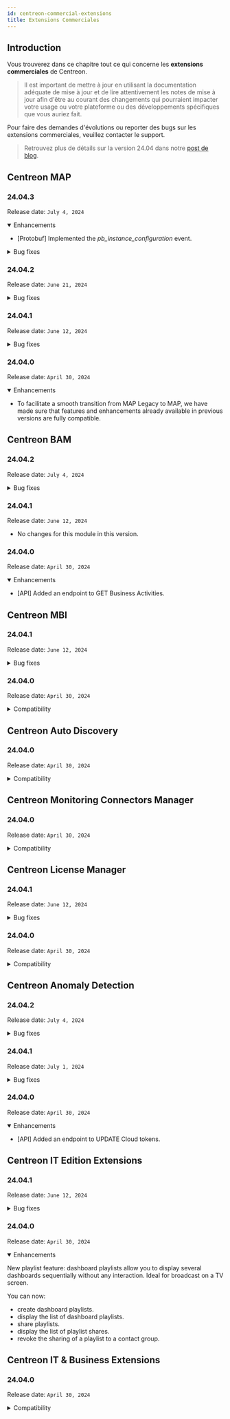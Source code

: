 ```yaml
---
id: centreon-commercial-extensions
title: Extensions Commerciales
---
```



## Introduction

Vous trouverez dans ce chapitre tout ce qui concerne les **extensions commerciales** de Centreon.

> Il est important de mettre à jour en utilisant la documentation adéquate de mise à jour et de lire attentivement les
> notes de mise à jour afin d'être au courant des changements qui pourraient impacter votre usage ou votre plateforme
> ou des développements spécifiques que vous auriez fait.

Pour faire des demandes d'évolutions ou reporter des bugs sur les extensions commerciales, veuillez contacter le support.

> Retrouvez plus de détails sur la version 24.04 dans notre [post de blog](https://www.centreon.com/centreon-announces-its-latest-software-release-centreon-24-04/).

<ExpandCollapseAll />

## Centreon MAP

### 24.04.3

Release date: `July 4, 2024`

<details open>
  <summary>Enhancements</summary>

- [Protobuf] Implemented the *pb_instance_configuration* event.

</details>

<details>
  <summary>Bug fixes</summary>

- [Server] Fixed an issue causing properties to be overwritten.
- [Viewer] Fixed an issue that made the breadcrumb not correct when selecting a Centreon resource.
- [Viewer] Fixed an issue with the alignment of the label for resources in geometric mode.
- [Viewer] Fixed an issue with the image opacity parameter that was not applied.
- [Viewer] Fixed an issue for the container label that was not correctly centered in geometric style.
- [UI] Fixed a translation issue in the bulk mode and Output status.

</details>

### 24.04.2

Release date: `June 21, 2024`

<details>
  <summary>Bug fixes</summary>

- [Server] Fixed an issue causing properties to be overwritten in MAP configuration files.

</details>

### 24.04.1

Release date: `June 12, 2024`

<details>
  <summary>Bug fixes</summary>

- [API] Fixed access control for some v2 API endpoints.
- [Viewer] Fixed an issue that made metric links disappear when the status of a resource was Unknown.
- [Viewer] Fixed an issue that caused the status of disabled resources to be used in inherited status computations.

</details>

### 24.04.0

Release date: `April 30, 2024`

<details open>
  <summary>Enhancements</summary>

- To facilitate a smooth transition from MAP Legacy to MAP, we have made sure that features and enhancements already available in previous versions are fully compatible.

</details>

## Centreon BAM

### 24.04.2

Release date: `July 4, 2024`

<details>
  <summary>Bug fixes</summary>

- Fixed an issue with the name of a KPI whose type was Business Activity. It is now correctly displayed in the details of its parent BA.

</details>

### 24.04.1

Release date: `June 12, 2024`

- No changes for this module in this version.

### 24.04.0

Release date: `April 30, 2024`

<details open>
  <summary>Enhancements</summary>

- [API] Added an endpoint to GET Business Activities.

</details>

## Centreon MBI

### 24.04.1

Release date: `June 12, 2024`

<details>
  <summary>Bug fixes</summary>

- [MBI] Fixed the Hostgroup-Storage-Capacity-2 report, which displayed double the total disk size in specific cases.

</details>

### 24.04.0

Release date: `April 30, 2024`

<details>
  <summary>Compatibility</summary>

- Compatibility with other 24.04 components.

</details>

## Centreon Auto Discovery

### 24.04.0

Release date: `April 30, 2024`

<details>
  <summary>Compatibility</summary>

- Compatibility with other 24.04 components.

</details>

## Centreon Monitoring Connectors Manager

### 24.04.0

Release date: `April 30, 2024`

<details>
  <summary>Compatibility</summary>

- Compatibility with other 24.04 components.

</details>

## Centreon License Manager

### 24.04.1

Release date: `June 12, 2024`

<details>
  <summary>Bug fixes</summary>

- [Helios] Fixed Centreon Helios cron.

</details>

### 24.04.0

Release date: `April 30, 2024`

<details>
  <summary>Compatibility</summary>

- Compatibility with other 24.04 components.

</details>

## Centreon Anomaly Detection

### 24.04.2

Release date: `July 4, 2024`

<details>
  <summary>Bug fixes</summary>

- [Anomaly Detection] Fixed an error that occurred after filling the creation form. 

</details>

### 24.04.1

Release date: `July 1, 2024`

<details>
  <summary>Bug fixes</summary>

- [Anomaly Detection] Fixed an issue that prevented Anomaly Detection from sending real time data to the SaaS application.
- [Anomaly Detection] Fixed an issue with the creation of a Centreon Broker configuration output, that occurred when adding an AIOps token.

</details>

### 24.04.0

Release date: `April 30, 2024`

<details open>
  <summary>Enhancements</summary>

- [API] Added an endpoint to UPDATE Cloud tokens.

</details>

## Centreon IT Edition Extensions

### 24.04.1

Release date: `June 12, 2024`

<details>
  <summary>Bug fixes</summary>

- [IT Extension] Added dependency to centreon-license-manager to validate licenses.
- [Unattended] Fixed the activation of Centreon IT Edition Extensions that was not enabled by default.

</details>

### 24.04.0

Release date: `April 30, 2024`

<details open>
  <summary>Enhancements</summary>

New playlist feature: dashboard playlists allow you to display several dashboards sequentially without any interaction. Ideal for broadcast on a TV screen. 

You can now:
- create dashboard playlists.
- display the list of dashboard playlists.
- share playlists.
- display the list of playlist shares.
- revoke the sharing of a playlist to a contact group.

</details>

## Centreon IT & Business Extensions

### 24.04.0

Release date: `April 30, 2024`

<details>
  <summary>Compatibility</summary>

- Compatibility with other 24.04 components.

</details>
